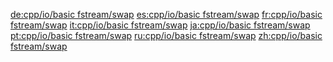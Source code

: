 {{include page|cpp/io/basic_fstream/swap|basic_fstream}}

[[de:cpp/io/basic fstream/swap]]
[[es:cpp/io/basic fstream/swap]]
[[fr:cpp/io/basic fstream/swap]]
[[it:cpp/io/basic fstream/swap]]
[[ja:cpp/io/basic fstream/swap]]
[[pt:cpp/io/basic fstream/swap]]
[[ru:cpp/io/basic fstream/swap]]
[[zh:cpp/io/basic fstream/swap]]